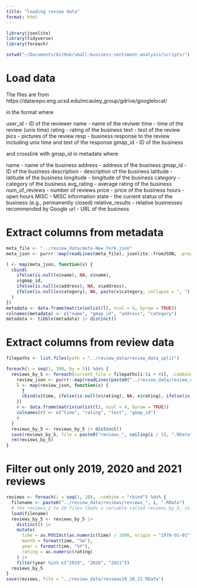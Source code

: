 ```yaml
---
title: "loading review data"
format: html
---
```


```r
library(jsonlite)
library(tidyverse)
library(foreach)

setwd("~/Documents/GitHub/small-business-sentiment-analysis/scripts/")
```


# Load data

The files are from https://datarepo.eng.ucsd.edu/mcauley_group/gdrive/googlelocal/

in the format where

user_id - ID of the reviewer
name - name of the reviwer
time - time of the review (unix time)
rating - rating of the business
text - text of the review
pics - pictures of the review
resp - business response to the review including unix time and text of the response
gmap_id - ID of the business

and crosslink with gmap_id in metadata where

name - name of the business
address - address of the business
gmap_id - ID of the business
description - description of the business
latitude - latitude of the business
longitude - longitude of the business
category - category of the business
avg_rating - average rating of the business
num_of_reviews - number of reviews
price - price of the business
hours - open hours
MISC - MISC information
state - the current status of the business (e.g., permanently closed)
relative_results - relative businesses recommended by Google
url - URL of the business


# Extract columns from metadata

```r
meta_file <- "../review_data/meta-New_York.json"
meta_json <- purrr::map(readLines(meta_file), jsonlite::fromJSON, .progress = "loading metadata")

l <- map(meta_json, function(x) {
  cbind(
    ifelse(is.null(x$name), NA, x$name),
    x$gmap_id,
    ifelse(is.null(x$address), NA, x$address),
    ifelse(is.null(x$category), NA, paste(x$category, collapse = ", "))
  )
})
metadata <- data.frame(matrix(unlist(l), ncol = 4, byrow = TRUE))
colnames(metadata) <- c("name", "gmap_id", "address", "category")
metadata <- tibble(metadata) |> distinct()
```

# Extract columns from review data

```r
filepaths <- list.files(path = "../review_data/review_data_split")

foreach(i = seq(1, 100, by = 5)) %do% {
  reviews_by_5 <- foreach(current_file = filepaths[i:(i + 4)], .combine = "rbind") %do% {
    review_json <- purrr::map(readLines(paste0("../review_data/review_data_split/", current_file)), jsonlite::fromJSON, .progress = paste("loading file", current_file))
    l <- map(review_json, function(x) {
      ƒ
      cbind(x$time, ifelse(is.null(x$rating), NA, x$rating), ifelse(is.null(x$text), NA, x$text), x$gmap_id)
    })
    r <- data.frame(matrix(unlist(l), ncol = 4, byrow = TRUE))
    colnames(r) <- c("time", "rating", "text", "gmap_id")
    r
  }
  reviews_by_5 <- reviews_by_5 |> distinct()
  save(reviews_by_5, file = paste0("reviews_", ceiling(i / 5), ".RData"))
  rm(reviews_by_5)
}
```

# Filter out only 2019, 2020 and 2021 reviews

```r
reviews <- foreach(i = seq(1, 20), .combine = "rbind") %do% {
  filename <- paste0("../review_data/reviews/reviews_", i, ".RData")
  # the reviews_2 to 20 files loads a variable called reviews_by_5, so you have to bind them immediately or it'll overwrite
  load(filename)
  reviews_by_5 <- reviews_by_5 |>
    distinct() |>
    mutate(
      time = as.POSIXct(as.numeric(time) / 1000, origin = "1970-01-01", tz = "UTC"),
      month = format(time, "%m"),
      year = format(time, "%Y"),
      rating = as.numeric(rating)
    ) |>
    filter(year %in% c("2019", "2020", "2021"))
  reviews_by_5
}
save(reviews, file = "../review_data/reviews19_20_21.RData")
```
